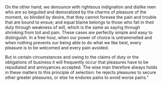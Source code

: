 On the other hand, we denounce with righteous indignation and dislike men who are so 
beguiled and demoralized by the charms of pleasure of the moment, so blinded by desire, 
that they cannot foresee the pain and trouble that are bound to ensue; and equal blame 
belongs to those who fail in their duty through weakness of will, which is the same as 
saying through shrinking from toil and pain. These cases are perfectly simple and easy to 
distinguish. In a free hour, when our power of choice is untrammelled and when nothing prevents 
our being able to do what we like best, every pleasure is to be welcomed and every pain avoided. 


But in certain circumstances and owing to the claims of duty or the obligations of business it will 
frequently occur that pleasures have to be repudiated and annoyances accepted. The wise man therefore 
always holds in these matters to this principle of selection: he rejects pleasures to secure other greater
pleasures, or else he endures pains to avoid worse pains."


